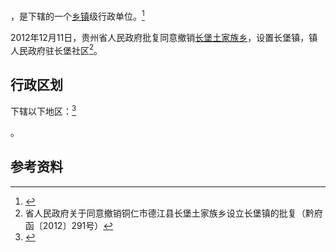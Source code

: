 {{中国乡级行政区|52/06/26/209/000}}

'''{{PAGENAMEBASE}}'''，是{{PRC admin/fullname|52/06/26/209/000|3}}下辖的一个[[乡镇|乡镇]]级行政单位。<ref>{{PRC admin/ref sgc|{{PRC admin/parent|52/06/26/209/000}}}}</ref>

2012年12月11日，贵州省人民政府批复同意撤销[[长堡土家族乡|长堡土家族乡]]，设置长堡镇，镇人民政府驻长堡社区<ref>省人民政府关于同意撤销铜仁市德江县长堡土家族乡设立长堡镇的批复（黔府函〔2012〕291号）</ref>。

== 行政区划 ==

{{PAGENAMEBASE}}下辖以下地区：<ref>{{PRC admin/ref sgc|52/06/26/209/000}}</ref>

{{PRC admin/children|52/06/26/209/000}}。

== 参考资料 ==

{{reflist}}

{{行政区划小作品}}
{{PRC admin/navcat|52/06/26/209/000}}